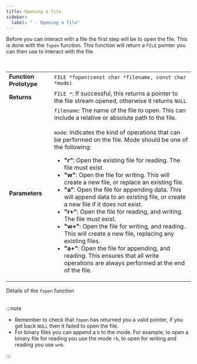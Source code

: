 ```yaml
---
title: Opening a file
sidebar:
  label: " - Opening a file"
---
```



Before you can interact with a file the first step will be to open the file. This is done with the `fopen` function. This function will return a `FILE` pointer you can then use to interact with the file.

<br/>
<a id="TableFopen"></a>

|   |   |
|---|---|
| **Function Prototype** | `FILE *fopen(const char *filename, const char *mode)` |
| **Returns** | `FILE *`: If successful, this returns a pointer to the file stream opened, otherwise it returns `NULL` |
| **Parameters** | `filename`: The name of the file to open. This can include a relative or absolute path to the file.<br/><br/>`mode`: Indicates the kind of operations that can be performed on the file. Mode should be one of the following:<br/> <ul><li><strong>"r"</strong>: Open the existing file for reading. The file must exist.</li><li><strong>"w"</strong>: Open the file for writing. This will create a new file, or replace an existing file.</li><li><strong>"a"</strong>: Open the file for appending data. This will append data to an existing file, or create a new file if it does not exist.</li><li><strong>"r+"</strong>: Open the file for reading, and writing. The file must exist.</li><li><strong>"w+"</strong>: Open the file for writing, and reading. This will create a new file, replacing any existing files.</li><li><strong>"a+"</strong>: Open the file for appending, and reading. This ensures that all write operations are always performed at the end of the file.</li></ul> |

<div class="caption">Details of the <code>fopen</code> function</div><br/>

:::note

- Remember to check that `fopen` has returned you a valid pointer, if you get back `NULL` then it failed to open the file.
- For binary files you can append a `b` to the mode. For example, to open a binary file for reading you use the mode `rb`, to open for writing and reading you use `w+b`.

:::